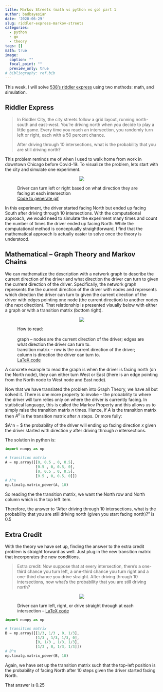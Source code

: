 ```yaml
---
title: Markov Streets (math vs python vs go) part 1
author: badbayesian
date: '2020-06-29'
slug: riddler-express-markov-streets
categories:
  - python
  - go
  - theory
tags: []
math: true
image:
  caption: ""
  focal_point: ""
  preview_only: true
# bibliography: ref.bib
---
```


This week, I will solve [538's riddler express](https://fivethirtyeight.com/features/can-you-connect-the-dots/) using two methods: math, and simulation.

## Riddler Express
> In Riddler City, the city streets follow a grid layout, running north-south and east-west. You’re driving north when you decide to play a little game. Every time you reach an intersection, you randomly turn left or right, each with a 50 percent chance.
>
> After driving through 10 intersections, what is the probability that you are still driving north?

This problem reminds me of when I used to walk home from work in downtown Chicago before Covid-19. To visualize the problem, lets start with the city and simulate one experiment.

<figure>
<p align="center">
<img src="/img/2020-06-29-riddler-express-markov-streets/riddler_streets.gif">
</p>
<figcaption>
Driver can turn left or right based on what direction they are facing at each intersection<br>
[Code to generate gif](create_riddler_streets_gif.R)
</figcaption>
</figure>

In this experiment, the driver started facing North but ended up facing South after driving through 10 intersections. With the computational approach, we would need to simulate the experiment many times and count the number of times the driver ended up facing North. While the computational method is conceptually straightforward, I find that the mathematical approach is actually easier to solve once the theory is understood.

## Mathematical -- Graph Theory and Markov Chains

We can mathematize the description with a network graph to describe the current direction of the driver and what direction the driver can turn to given the current direction of the driver. Specifically, the network graph 
represents the the current direction of the driver with nodes and represents which direction the driver can turn to given the current direction of the driver with edges pointing one node (the current direction) to another nodes (the next direction). That relationship is presented visually below with either a graph or with a transition matrix (bottom right).

<figure>
<p align="center">
<img src="/img/2020-06-29-riddler-express-markov-streets/riddle_streets_both.png">
</p>
<figcaption style="text-align:left;">
How to read:<br>
<br>
graph -- nodes are the current direction of the driver; edges are what direction the driver can turn to.<br>
transition matrix -- row is the current direction of the driver; column is direction the driver can turn to. <br>
[LaTeX code](markov_streets.tex)
</figcaption>
</figure>

A concrete example to read the graph is when the driver is facing north (on the North node), they can either turn West or East (there is an edge pointing from the North node to West node and East node). 

Now that we have translated the problem into Graph Theory, we have all but solved it. There is one more property to invoke -- the probability to where the driver will turn relies only on where the driver is currently facing. In statistical language, this is called the Markov Property and this allows us to simply raise the transition matrix $n$ times. Hence, if $A$ is the transition matrix then $A^n$ is the transition matrix after $n$ steps. Or more fully:

$A^n = $ the probability of the driver will ending up facing direction $x$ given the driver started with direction $y$ after driving through $n$ intersections.

The solution in python is:

```python
import numpy as np

# transition matrix
A = np.array([[0, 0.5 , 0, 0.5],
              [0.5 , 0, 0.5, 0],
              [0, 0.5 , 0, 0.5],
              [0.5 , 0, 0.5, 0]])
# A^n
np.linalg.matrix_power(A, 10)
```

So reading the the transition matrix, we want the North row and North column which is the top left item.

Therefore, the answer to "After driving through 10 intersections, what is the probability that you are still driving north (given you start facing north)?" is $0.5$

## Extra Credit

With the theory we have set up, finding the answer to the extra credit problem is straight forward as well. Just plug in the new transition matrix that incorporates the new conditions.

> Extra credit: Now suppose that at every intersection, there’s a one-third chance you turn left, a one-third chance you turn right and a one-third chance you drive straight. After driving through 10 intersections, now what’s the probability that you are still driving north?

<figure>
<p align="center">
<img src="/img/2020-06-29-riddler-express-markov-streets/riddle_streets_both_extra.png">
</p>
<figcaption>
Driver can turn left, right, or drive straight through at each intersection – [LaTeX code](markov_streets_extra.tex)
</figcaption>
</figure>

```python
import numpy as np

# transition matrix
B = np.array([[1/3, 1/3 , 0, 1/3],
              [1/3 , 1/3, 1/3, 0],
              [0, 1/3 , 1/3, 1/3],
              [1/3 , 0, 1/3, 1/3]])
# B^n
np.linalg.matrix_power(B, 10)
```

Again, we have set up the transition matrix such that the top-left position is the probability of facing North after 10 steps given the driver started facing North.

That answer is $0.25$

